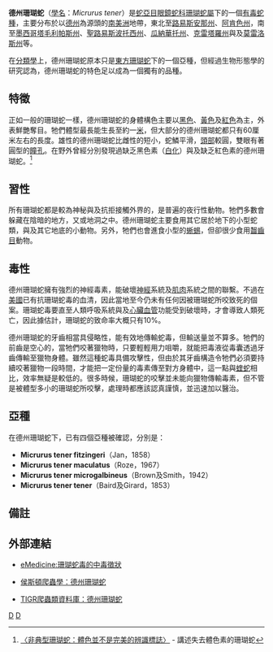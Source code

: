 {{Speciesbox 
| taxon = Micrurus tener
| image = Micrurus_tener.jpg
| binomial_authority = Baird et Girard，1853
| synonyms = ''Elaps tenere''<br><small>Baird及Girard，1853</small><br>''Micrurus fulvius tener''<br><small>Conant及Collins，1991<ref>McDiarmid RW、Campbell JA、Touré T：《Snake Species of the World: A Taxonomic and Geographic Reference, vol. 1》頁511，Herpetologists' League，1999年。ISBN 1-893777-00-6</ref>
}}

'''德州珊瑚蛇'''（[[學名|學名]]：''Micrurus tener''）是[[蛇亞目|蛇亞目]][[眼鏡蛇科|眼鏡蛇科]][[珊瑚蛇屬|珊瑚蛇屬]]下的一個[[毒蛇|有毒蛇種]]，主要分布於以[[德克薩斯州|德州]]為源頭的[[南美洲|南美洲]]地帶，東北至[[路易斯安那州|路易斯安那州]]、[[阿肯色州|阿肯色州]]，南至[[墨西哥|墨西哥]][[塔毛利帕斯州|塔毛利帕斯州]]、[[聖路易斯波托西州|聖路易斯波托西州]]、[[瓜納華托州|瓜納華托州]]、[[克雷塔羅州|克雷塔羅州]]與及[[莫雷洛斯州|莫雷洛斯州]]等。

在[[分類學|分類學]]上，德州珊瑚蛇原本只是[[東方珊瑚蛇|東方珊瑚蛇]]下的一個亞種，但經過生物形態學的研究認為，德州珊瑚蛇的特色足以成為一個獨有的品種。

==特徵==
正如一般的珊瑚蛇一樣，德州珊瑚蛇的身體構色主要以[[黑色|黑色]]、[[黃色|黃色]]及[[紅色|紅色]]為主，外表鮮艷奪目。牠們體型最長能生長至約一[[米_(單位)|米]]，但大部分的德州珊瑚蛇都只有60厘米左右的長度。雄性的德州珊瑚蛇比雌性的短小，蛇鱗平滑，[[頭部|頭部]]較圓，雙眼有著圓型的[[瞳孔|瞳孔]]。在野外曾經分別發現過缺乏黑色素（[[白化|白化]]）與及缺乏紅色素的德州珊瑚蛇。<ref>[http://www.bugsinthenews.com/Texas%20Snakes/atypical_texas_coral_snakes.htm 〈非典型珊瑚蛇：體色並不是完美的辨識標誌〉] {{Wayback|url=http://www.bugsinthenews.com/Texas%20Snakes/atypical_texas_coral_snakes.htm |date=20080114091523 }} - 講述失去體色素的珊瑚蛇</ref>

==習性==
所有珊瑚蛇都是較為神秘與及抗拒接觸外界的，是普遍的夜行性動物。牠們多數會躲藏在陰暗的地方，又或地洞之中。德州珊瑚蛇主要食用其它居於地下的小型蛇類，與及其它地底的小動物。另外，牠們也會進食小型的[[蜥蜴|蜥蜴]]，但卻很少食用[[齧齒目|齧齒目]]動物。

==毒性==
德州珊瑚蛇擁有強烈的神經毒素，能破壞[[神經|神經]]系統及[[肌肉|肌肉]]系統之間的聯繫。不過在[[美國|美國]]已有抗珊瑚蛇毒的血清，因此當地至今仍未有任何因被珊瑚蛇所咬致死的個案。珊瑚蛇毒要直至人類呼吸系統與及[[心臟|心臟]][[血管|血管]]功能受到破壞時，才會導致人類死亡，因此據估計，珊瑚蛇的致命率大概只有10%。

德州珊瑚蛇的牙齒相當具侵略性，能有效地傳輸蛇毒，但輸送量並不算多。牠們的前齒是空心的，當牠們咬著獵物時，只要輕輕用力咀嚼，就能把毒液從毒囊透過牙齒傳輸至獵物身體。雖然這種蛇毒具備攻擊性，但由於其牙齒構造令牠們必須要持續咬著獵物一段時間，才能把一定份量的毒素傳至對方身體中，這一點與[[蝰蛇|蝰蛇]]相比，效率無疑是較低的。很多時候，珊瑚蛇的咬擊並未能向獵物傳輸毒素，但不管是被體型多小的珊瑚蛇所咬擊，處理時都應該認真謹慎，並迅速加以醫治。

==亞種==
在德州珊瑚蛇下，已有四個亞種被確認，分別是：

*'''Micrurus tener fitzingeri'''（Jan，1858）
*'''Micrurus tener maculatus'''（Roze，1967）
*'''Micrurus tener microgalbineus'''（Brown及Smith，1942）
*'''Micrurus tener tener'''（Baird及Girard，1853）

==備註== 
{{reflist}}

== 外部連結 ==
*{{en}}[http://www.emedicine.com/EMERG/topic542.htm eMedicine:珊瑚蛇毒的中毒徵狀] {{Wayback|url=http://www.emedicine.com/EMERG/topic542.htm |date=20081202004304 }}
*{{en}}[https://web.archive.org/web/20060712074135/http://www.houstonherp.com/Coral.htm 侯斯頓爬蟲學：德州珊瑚蛇]
*{{en}}[http://reptile-database.reptarium.cz/species.php?genus=Micrurus&species=tener TIGR爬蟲類資料庫：德州珊瑚蛇]
{{Taxonbar|from=Q1615145}}

[[Category:_1853年描述的动物|D]]
[[Category:珊瑚蛇屬|D]]
